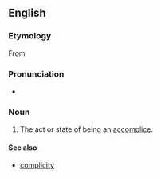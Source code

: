 ==English==

===Etymology===
From {{suffix|accomplice|ity}}

===Pronunciation===
* {{IPA|/ˈæ.kɔmˈplɪ.sɪ.ti/|lang=en}}

===Noun===
{{en-noun|-}}

# {{rare}} The act or state of being an [[accomplice]].

====See also====
* [[complicity]]